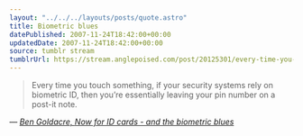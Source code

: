 ```yaml
---
layout: "../../../layouts/posts/quote.astro"
title: Biometric blues
datePublished: 2007-11-24T18:42:00+00:00
updatedDate: 2007-11-24T18:42:00+00:00
source: tumblr stream
tumblrUrl: https://stream.anglepoised.com/post/20125301/every-time-you-touch-something-if-your-security
---
```


> Every time you touch something, if your security systems rely on biometric ID, then you&rsquo;re essentially leaving your pin number on a post-it note.

— <cite>[Ben Goldacre, _Now for ID cards - and the biometric blues_](https://www.theguardian.com/commentisfree/2007/nov/24/idcards.homeaffairs)</cite>
